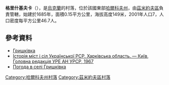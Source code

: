 {{coord|49|39|55|N|36|9|27|E|scale:100000_region:UA|display=title}}

'''格里什基夫卡'''（{{lang-uk|Гришківка}}），是[[烏克蘭|烏克蘭]]的村落，位於該國東部[[哈爾科夫州|哈爾科夫州]]，由[[茲米約夫區|茲米約夫區]]負責管轄，始建於1685年，面積0.15平方公里，海拔高度149米，2001年人口7，人口密度每平方公里46.7人。

==參考資料==
* [http://w1.c1.rada.gov.ua/pls/z7502/A005?rdat1=15.09.2011&rf7571=33113 Гришківка]{{dead link|date=2018年3月 |bot=InternetArchiveBot |fix-attempted=yes }}
* [https://web.archive.org/web/20110825175116/http://www.igsu.org.ua/Harkovskja.obl/Zmievskij.rajon/Sokolovo.html Історія міст і сіл Української РСР. Харківська область. — Київ, Головна редакція УРЕ АН УРСР, 1967]
* [http://weather.in.ua/ua/har'kovskaja/6000 Погода в селі Гришківка]{{Wayback|url=http://weather.in.ua/ua/har%27kovskaja/6000 |date=20160323025758 }}

{{DEFAULTSORT:Гришківка}}
[[Category:哈爾科夫州村落|Category:哈爾科夫州村落]]
[[Category:茲米約夫區村落|Category:茲米約夫區村落]]


{{Kharkiv-geo-stub}}